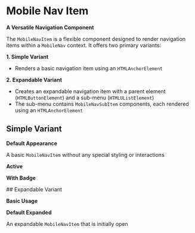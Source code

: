


<Meta of={MobileNavItemStories} />

# Mobile Nav Item

**A Versatile Navigation Component**

The `MobileNavItem` is a flexible component designed to render navigation items within a `MobileNav` context. It offers two primary variants:

**1. Simple Variant**

- Renders a basic navigation item using an `HTMLAnchorElement`

**2. Expandable Variant**

- Creates an expandable navigation item with a parent element (`HTMLButtonElement`) and a sub-menu (`HTMLUListElement`)
- The sub-menu contains `MobileNavSubItem` components, each rendered using an `HTMLAnchorElement`

## Simple Variant

**Default Appearance**

A basic `MobileNavItem` without any special styling or interactions

<Canvas of={MobileNavItemStories.Simple} />

**Active**

<Canvas of={MobileNavItemStories.Active} />

**With Badge**

<Canvas of={MobileNavItemStories.WithBadge} />
## Expandable Variant

**Basic Usage**

<Canvas of={MobileNavItemStories.Expandable} />

<RenderHtmlMarkup of={MobileNavItemStories.Expandable} />

**Default Expanded**

An expandable `MobileNavItem` that is initially open

<Canvas of={MobileNavItemStories.DefaultExpanded} />

<RenderHtmlMarkup of={MobileNavItemStories.DefaultExpanded} />
